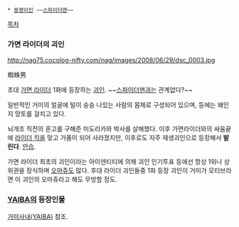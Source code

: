 * [[동명이인]] ~~[[스파이더맨]]~~

[[목차]]

=== 가면 라이더의 괴인 ===
http://nag75.cocolog-nifty.com/nag/images/2008/06/29/dsc_0003.jpg

蜘蛛男

초대 [[가면 라이더]] 1화에 등장하는 [[괴인]]. ~~[[스파이더맨]]과는 관계없다?~~

일반적인 거미의 얼굴에 털이 숭숭 나있는 사람의 몸체로 구성되어 있으며, 등에는 왜인지 망토를 걸치고 있다.

뇌개조 직전의 혼고를 구해준 미도리카와 박사를 살해했다. 이후 가면라이더와의 싸움끝에 [[라이더 킥]]을 맞고 거품이 되어 사라졌지만, 이후로도 자주 재생괴인으로 등장해서 '''발린다'''. [[안습]].

가면 라이더 최초의 괴인이라는 아이덴티티에 의해 괴인 인기투표 등에선 항상 1위나 상위권을 장식하며 [[오마쥬]]도 많다. 후대 라이더 괴인들중 1화 등장 괴인이 거미가 모티브라면 이 괴인의 오마쥬라고 해도 무방할 정도.

=== [[YAIBA]]의 등장인물 ===
[[거미사내(YAIBA)]] 참조.
